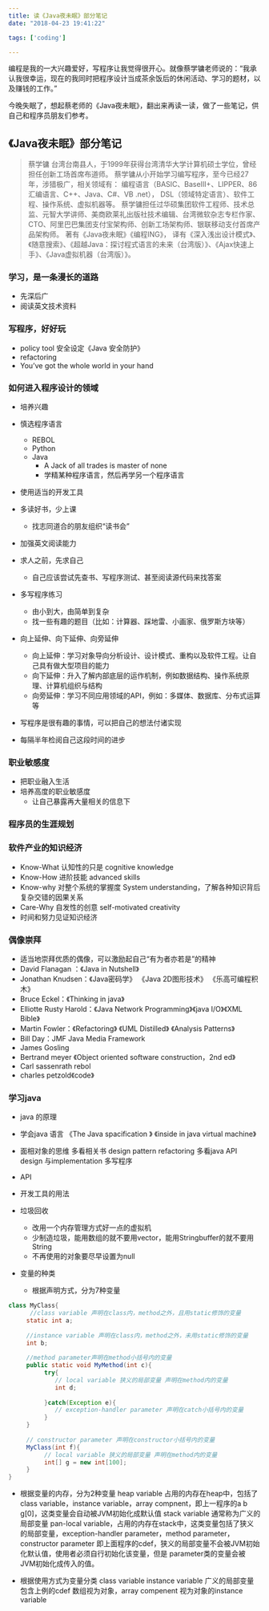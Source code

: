 ```yaml
---
title: 读《Java夜未眠》部分笔记
date: "2018-04-23 19:41:22"

tags: ['coding']

---
```


编程是我的一大兴趣爱好，写程序让我觉得很开心。就像蔡学镛老师说的：“我承认我很幸运，现在的我同时把程序设计当成茶余饭后的休闲活动、学习的题材，以及赚钱的工作。”

今晚失眠了，想起蔡老师的《Java夜未眠》，翻出来再读一读，做了一些笔记，供自己和程序员朋友们参考。

## 《Java夜未眠》部分笔记

> 蔡学镛 
台湾台南县人，于1999年获得台湾清华大学计算机硕士学位，曾经担任创新工场首席布道师。
蔡学镛从小开始学习编写程序，至今已经27年，涉猎极广，相关领域有：
编程语言（BASIC、BaseIII+、LIPPER、86汇编语言、C++、Java、C#、VB .net），
DSL（领域特定语言）、软件工程、操作系统、虚拟机器等。
蔡学镛担任过华硕集团软件工程师、技术总监、元智大学讲师、美商欧莱礼出版社技术编辑、台湾微软杂志专栏作家、CTO、阿里巴巴集团支付宝架构师、创新工场架构师、银联移动支付首席产品架构师。
著有《Java夜未眠》《编程ING》，
译有《深入浅出设计模式》、《随意搜索》、《超越Java：探讨程式语言的未来（台湾版）》、《Ajax快速上手》、《Java虚拟机器（台湾版）》。

### 学习，是一条漫长的道路

- 先深后广
- 阅读英文技术资料

### 写程序，好好玩

- policy tool 安全设定《Java 安全防护》
- refactoring
- You’ve got the whole world in your hand

### 如何进入程序设计的领域

- 培养兴趣
- 慎选程序语言
	- REBOL
	- Python
	- Java
		- A Jack of all trades is master of none
		- 学精某种程序语言，然后再学另一个程序语言

- 使用适当的开发工具

- 多读好书，少上课
	- 找志同道合的朋友组织“读书会”

- 加强英文阅读能力
    
- 求人之前，先求自己
	- 自己应该尝试先查书、写程序测试、甚至阅读源代码来找答案

- 多写程序练习
	-  由小到大，由简单到复杂
	-  找一些有趣的题目（比如：计算器、踩地雷、小画家、俄罗斯方块等）

- 向上延伸、向下延伸、向旁延伸
	- 向上延伸：学习对象导向分析设计、设计模式、重构以及软件工程。让自己具有做大型项目的能力
	- 向下延伸：升入了解内部底层的运作机制，例如数据结构、操作系统原理、计算机组织与结构
	- 向旁延伸：学习不同应用领域的API，例如：多媒体、数据库、分布式运算等

- 写程序是很有趣的事情，可以把自己的想法付诸实现
- 每隔半年检阅自己这段时间的进步

### 职业敏感度

- 把职业融入生活
-  培养高度的职业敏感度
    - 让自己暴露再大量相关的信息下


### 程序员的生涯规划

### 软件产业的知识经济
- Know-What 认知性的只是 cognitive knowledge
- Know-How 进阶技能 advanced skills
- Know-why 对整个系统的掌握度 System understanding，了解各种知识背后复杂交错的因果关系
- Care-Why 自发性的创意 self-motivated creativity
- 时间和努力见证知识经济

### 偶像崇拜
- 适当地崇拜优质的偶像，可以激励起自己“有为者亦若是”的精神
- David Flanagan ：《Java in Nutshell》
- Jonathan Knudsen：《Java密码学》 《Java 2D图形技术》 《乐高可编程积木》
- Bruce Eckel：《Thinking in java》
- Elliotte Rusty Harold：《Java Network Programming》《java I/O》《XML Bible》
- Martin Fowler：《Refactoring》 《UML Distilled》 《Analysis Patterns》
- Bill Day：JMF Java Media Framework
- James Gosling
- Bertrand meyer 《Object oriented software construction，2nd ed》
- Carl sassenrath rebol
- charles petzold《code》

### 学习java
- java 的原理     
- 学会java 语言
     《The Java spacification 》
     《inside in java virtual machine》
- 面相对象的思维
     多看相关书 design pattern refactoring
     多看java API design 与implementation
     多写程序
- API
- 开发工具的用法
- 垃圾回收
	- 改用一个内存管理方式好一点的虚拟机
	- 少制造垃圾，能用数组的就不要用vector，能用Stringbuffer的就不要用String
	- 不再使用的对象要尽早设置为null

- 变量的种类
	- 根据声明方式，分为7种变量

```java
class MyClass{
	  //class variable 声明在class内，method之外，且用static修饰的变量             
     static int a;
     
     //instance variable 声明在class内，method之外，未用static修饰的变量
     int b;
     
     //method parameter声明在method小括号内的变量
     public static void MyMethod(int c){
          try{
             // local variable 狭义的局部变量 声明在method内的变量
             int d;
             
          }catch(Exception e){
             // exception-handler parameter 声明在catch小括号内的变量  
          }
     }
     
     // constructor parameter 声明在constructor小括号内的变量
     MyClass(int f){
          // local variable 狭义的局部变量 声明在method内的变量
          int[] g = new int[100];
     }
}

```

- 根据变量的内存，分为2种变量
     heap variable 占用的内存在heap中，包括了 class variable，instance variable，array compnent，即上一程序的a b g[0]，这类变量会自动被JVM初始化成默认值
     stack variable 通常称为广义的局部变量 pan-local variable，占用的内存在stack中，这类变量包括了狭义的局部变量，exception-handler parameter，method parameter，constructor parameter 即上面程序的cdef，狭义的局部变量不会被JVM初始化默认值，使用者必须自行初始化该变量，但是 parameter类的变量会被JVM初始化成传入的值。

- 根据使用方式为变量分类
     class variable
     instance variable
     广义的局部变量 包含上例的cdef
     数组视为对象，array compenent 视为对象的instance variable
     

















